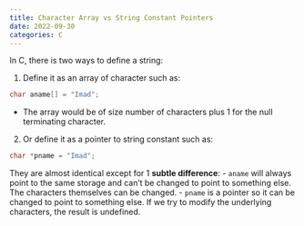 ```yaml
---
title: Character Array vs String Constant Pointers
date: 2022-09-30
categories: C
---
```

In C, there is two ways to define a string:

1. Define it as an array of character such as:
```C
char aname[] = "Imad";
```
- The array would be of size number of characters plus 1 for the null terminating character.
2. Or define it as a pointer to string constant such as:
```C
char *pname = "Imad";
```

They are almost identical except for 1 **subtle difference**:
- `aname` will always point to the same storage and can't be changed to point to something else. The characters themselves can be changed.
- `pname` is a pointer so it can be changed to point to something else. If we try to modify the underlying characters, the result is undefined.
